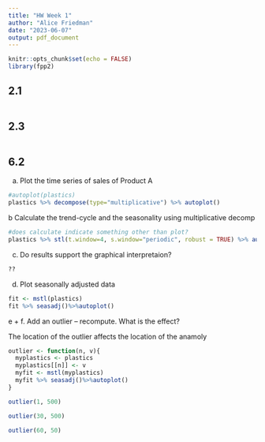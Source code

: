 ```yaml
---
title: "HW Week 1"
author: "Alice Friedman"
date: "2023-06-07"
output: pdf_document
---
```


```r
knitr::opts_chunk$set(echo = FALSE)
library(fpp2)
```

## 2.1


```r
```

## 2.3


```r
```

## 6.2

a. Plot the time series of sales of Product A
```r
#autoplot(plastics)
plastics %>% decompose(type="multiplicative") %>% autoplot()

```

b Calculate the trend-cycle and the seasonality using multiplicative decomp
```r
#does calculate indicate something other than plot?
plastics %>% stl(t.window=4, s.window="periodic", robust = TRUE) %>% autoplot()
```
c. Do results support the graphical interpretaion?
```r
??
```
d. Plot seasonally adjusted data
```r
fit <- mstl(plastics)
fit %>% seasadj()%>%autoplot()
```

e + f. Add an outlier -- recompute. What is the effect?

The location of the outlier affects the location of the anamoly

```r

outlier <- function(n, v){
  myplastics <- plastics
  myplastics[[n]] <- v
  myfit <- mstl(myplastics)
  myfit %>% seasadj()%>%autoplot()
}

outlier(1, 500)

outlier(30, 500)

outlier(60, 50)
```

```r
```
